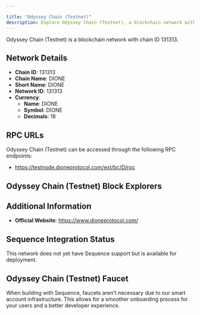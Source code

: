 ```yaml
---

title: "Odyssey Chain (Testnet)"
description: Explore Odyssey Chain (Testnet), a blockchain network with chain ID 131313. Learn about its native currency, DIONE, and how to interact with the network.
---
```




Odyssey Chain (Testnet) is a blockchain network with chain ID 131313.

## Network Details

- **Chain ID**: 131313
- **Chain Name**: DIONE
- **Short Name**: DIONE
- **Network ID**: 131313
- **Currency**: 
  - **Name**: DIONE
  - **Symbol**: DIONE
  - **Decimals**: 18

## RPC URLs

Odyssey Chain (Testnet) can be accessed through the following RPC endpoints:

- https://testnode.dioneprotocol.com/ext/bc/D/rpc

## Odyssey Chain (Testnet) Block Explorers



## Additional Information

- **Official Website**: https://www.dioneprotocol.com/

## Sequence Integration Status

This network does not yet have Sequence support but is available for deployment.

## Odyssey Chain (Testnet) Faucet

When building with Sequence, faucets aren't necessary due to our smart account infrastructure. This allows for a smoother onboarding process for your users and a better developer experience.
